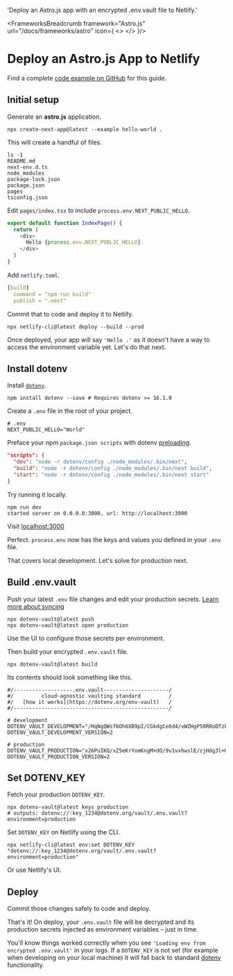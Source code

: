 
  'Deploy an Astro.js app with an encrypted .env.vault file to Netlify.'

<FrameworksBreadcrumb framework="Astro.js" url="/docs/frameworks/astro" icon={
  <>
    <AstroIcon className="h-9 w-9 text-[#FF5D01]"/>
    <NetlifyIcon className="h-9 w-9 text-[#00C7B7]"/>
  </>
}/>
# Deploy an Astro.js App to Netlify
<GuideHeading lead={description} />

<Note>
  Find a complete <a href="https://github.com/dotenv-org/examples/tree/master/nodejs/netlify">code example on GitHub</a> for this guide.
</Note>

## Initial setup

Generate an **astro.js** application.

```shell
npx create-next-app@latest --example hello-world .
```

This will create a handful of files.

```shell
ls -1
README.md
next-env.d.ts
node_modules
package-lock.json
package.json
pages
tsconfig.json
```

Edit `pages/index.tsx` to include `process.env.NEXT_PUBLIC_HELLO`.

```js {{ title: 'pages/index.tsx' }}
export default function IndexPage() {
  return (
    <div>
      Hello {process.env.NEXT_PUBLIC_HELLO}.
    </div>
  )
}
```

Add `netlify.toml`.

```yaml {{ title: 'netlify.toml' }}
[build]
  command = "npm run build"
  publish = ".next"
```

Commit that to code and deploy it to Netlify.

```shell
npx netlify-cli@latest deploy --build --prod
```

Once deployed, your app will say `'Hello .'` as it doesn't have a way to access the environment variable yet. Let's do that next.

## Install dotenv

Install [`dotenv`](https://github.com/motdotla/dotenv).

```shell
npm install dotenv --save # Requires dotenv >= 16.1.0
```

Create a `.env` file in the root of your project.

```shell {{ title: '.env' }}
# .env
NEXT_PUBLIC_HELLO="World"
```

Preface your npm `package.json scripts` with dotenv [preloading](https://github.com/motdotla/dotenv#preload).

```json {{ title: 'package.json' }}
"scripts": {
  "dev": "node -r dotenv/config ./node_modules/.bin/next",
  "build": "node -r dotenv/config ./node_modules/.bin/next build",
  "start": "node -r dotenv/config ./node_modules/.bin/next start"
}
```

Try running it locally.

```shell
npm run dev
started server on 0.0.0.0:3000, url: http://localhost:3000
```

Visit [localhost:3000](http://localhost:3000)

<ScreenshotBrowser url='/assets/img/docs/nextjs-hello-world.png' />

Perfect. `process.env` now has the keys and values you defined in your `.env` file.

That covers local development. Let's solve for production next.

## Build .env.vault

Push your latest `.env` file changes and edit your production secrets. [Learn more about syncing](/docs/tutorials/sync)

```shell
npx dotenv-vault@latest push
npx dotenv-vault@latest open production
```

Use the UI to configure those secrets per environment.

<ScreenshotBrowser url='/assets/img/docs/nextjs-edit-production-value.gif' www='dotenv.org' />

Then build your encrypted `.env.vault` file.

```shell
npx dotenv-vault@latest build
```

Its contents should look something like this.

```shell {{ title: '.env.vault' }}
#/-------------------.env.vault---------------------/
#/         cloud-agnostic vaulting standard         /
#/   [how it works](https://dotenv.org/env-vault)   /
#/--------------------------------------------------/

# development
DOTENV_VAULT_DEVELOPMENT="/HqNgQWsf6Oh6XB9pI/CGkdgCe6d4/vWZHgP50RRoDTzkzPQk/xOaQs="
DOTENV_VAULT_DEVELOPMENT_VERSION=2

# production
DOTENV_VAULT_PRODUCTION="x26PuIKQ/xZ5eKrYomKngM+dO/9v1vxhwslE/zjHdg3l+H6q6PheB5GVDVIbZg=="
DOTENV_VAULT_PRODUCTION_VERSION=2
```

## Set DOTENV_KEY

Fetch your production `DOTENV_KEY`.

```shell
npx dotenv-vault@latest keys production
# outputs: dotenv://:key_1234@dotenv.org/vault/.env.vault?environment=production
```

Set `DOTENV_KEY` on Netlify using the CLI.

```shell
npx netlify-cli@latest env:set DOTENV_KEY "dotenv://:key_1234@dotenv.org/vault/.env.vault?environment=production"
```

Or use Netlify's UI.

<ScreenshotBrowser url='/assets/img/docs/netlify-config-vars.png' />

## Deploy

Commit those changes safely to code and deploy.

That's it! On deploy, your `.env.vault` file will be decrypted and its production secrets injected as environment variables – just in time.

You'll know things worked correctly when you see `'Loading env from encrypted .env.vault'` in your logs. If a `DOTENV_KEY` is not set (for example when developing on your local machine) it will fall back to standard [dotenv](https://github.com/motdotla/dotenv) functionality.

<ScreenshotBrowser url='/assets/img/docs/netlify-logs-vault.png' www='npx netlify-cli@latest deploy --build --prod' />

<WellDone/>
